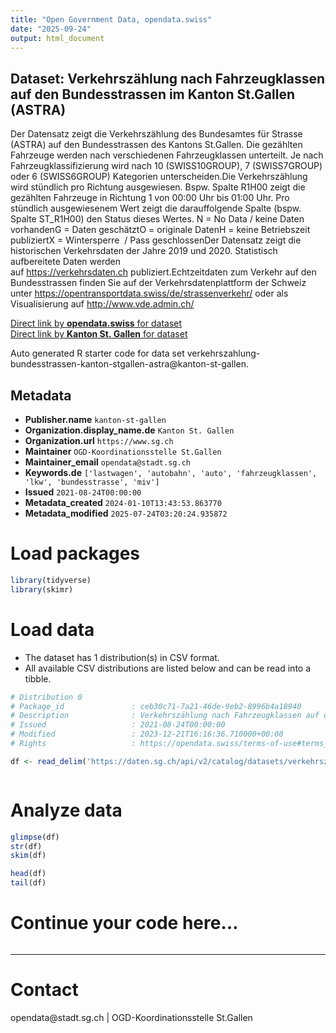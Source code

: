 ```yaml
---
title: "Open Government Data, opendata.swiss"
date: "2025-09-24"
output: html_document
---
```


## Dataset: Verkehrszählung nach Fahrzeugklassen auf den Bundesstrassen im Kanton St.Gallen (ASTRA)

Der Datensatz zeigt die Verkehrszählung des Bundesamtes für Strasse (ASTRA) auf den Bundesstrassen des Kantons St.Gallen. Die gezählten Fahrzeuge werden nach verschiedenen Fahrzeugklassen unterteilt. Je nach Fahrzeugklassifizierung wird nach 10 (SWISS10GROUP), 7 (SWISS7GROUP) oder 6 (SWISS6GROUP) Kategorien unterscheiden.Die Verkehrszählung wird stündlich pro Richtung ausgewiesen. Bspw. Spalte R1H00 zeigt die gezählten Fahrzeuge in Richtung 1 von 00:00 Uhr bis 01:00 Uhr. Pro stündlich ausgewiesenem Wert zeigt die darauffolgende Spalte (bspw. Spalte ST_R1H00) den Status dieses Wertes. N = No Data / keine Daten vorhandenG = Daten geschätztO = originale DatenH = keine Betriebszeit publiziertX = Wintersperre  / Pass geschlossenDer Datensatz zeigt die historischen Verkehrsdaten der Jahre 2019 und 2020. Statistisch aufbereitete Daten werden auf [https://verkehrsdaten.ch](https://verkehrsdaten.ch)[](https://verkehrsdaten.ch) publiziert.Echtzeitdaten zum Verkehr auf den Bundesstrassen finden Sie auf der Verkehrsdatenplattform der Schweiz unter [https://opentransportdata.swiss/de/strassenverkehr/](https://opentransportdata.swiss/de/strassenverkehr/) oder als Visualisierung auf [http://www.vde.admin.ch/](http://www.vde.admin.ch/)

[Direct link by **opendata.swiss** for dataset](https://opendata.swiss/de/dataset/verkehrszahlung-nach-fahrzeugklassen-auf-den-bundesstrassen-im-kanton-st-gallen-astra)<br>
[Direct link by **Kanton St. Gallen** for dataset](https://daten.sg.ch/explore/dataset/verkehrszahlung-bundesstrassen-kanton-stgallen-astra/)

Auto generated R starter code for data set verkehrszahlung-bundesstrassen-kanton-stgallen-astra@kanton-st-gallen.

## Metadata

- **Publisher.name** `kanton-st-gallen`
- **Organization.display_name.de** `Kanton St. Gallen`
- **Organization.url** `https://www.sg.ch`
- **Maintainer** `OGD-Koordinationsstelle St.Gallen`
- **Maintainer_email** `opendata@stadt.sg.ch`
- **Keywords.de** `['lastwagen', 'autobahn', 'auto', 'fahrzeugklassen', 'lkw', 'bundesstrasse', 'miv']`
- **Issued** `2021-08-24T00:00:00`
- **Metadata_created** `2024-01-10T13:43:53.863770`
- **Metadata_modified** `2025-07-24T03:20:24.935872`


# Load packages

```r

library(tidyverse)
library(skimr)

```

# Load data

-   The dataset has 1 distribution(s) in CSV format.
-   All available CSV distributions are listed below and can be read into a tibble.

```r

# Distribution 0
# Package_id               : ceb30c71-7a21-46de-9eb2-8996b4a18940
# Description              : Verkehrszählung nach Fahrzeugklassen auf den Bundesstrassen im Kanton St.Gallen (ASTRA) (csv)
# Issued                   : 2021-08-24T00:00:00
# Modified                 : 2023-12-21T16:16:36.710000+00:00
# Rights                   : https://opendata.swiss/terms-of-use#terms_by

df <- read_delim('https://daten.sg.ch/api/v2/catalog/datasets/verkehrszahlung-bundesstrassen-kanton-stgallen-astra/exports/csv?use_labels=true')



```

# Analyze data

```r

glimpse(df)
str(df)
skim(df)

head(df)
tail(df)

```

# Continue your code here...

```r

```

------------------------------------------------------------------------

# Contact

opendata@stadt.sg.ch | OGD-Koordinationsstelle St.Gallen
